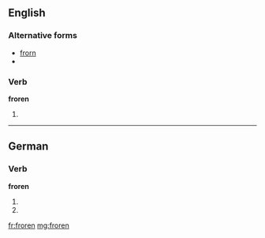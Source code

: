 ==English==

===Alternative forms===
* [[frorn]]
* {{R:Webster 1913|frorn}}

===Verb===
'''froren'''

# {{rare}} {{past participle of|[[freeze]]}}

----

==German==

===Verb===
'''froren'''

# {{de-verb form of|frieren|1|p|v}}
# {{de-verb form of|frieren|3|p|v}}

[[fr:froren]]
[[mg:froren]]